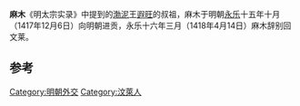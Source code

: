 {{unreferenced|time=2010-11-07T09:44:44+00:00}}
'''麻木'''《明太宗实录》中提到的[[渤泥|渤泥]]王[[遐旺|遐旺]]的叔祖，麻木于明朝[[永乐_(明朝)|永乐]]十五年十月（1417年12月6日）向明朝进贡，永乐十六年三月（1418年4月14日）麻木辞别回文莱。
==参考==
{{Reflist}}

{{明朝小作品}}
{{DEFAULTSORT:Huang, Senping}}
[[Category:明朝外交|Category:明朝外交]]
[[Category:汶萊人|Category:汶萊人]]